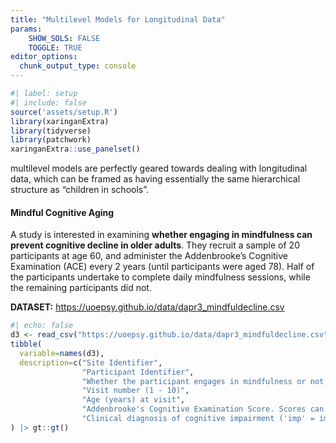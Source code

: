 ---
title: "Multilevel Models for Longitudinal Data"
params: 
    SHOW_SOLS: FALSE
    TOGGLE: TRUE
editor_options: 
  chunk_output_type: console
---

```{r}
#| label: setup
#| include: false
source('assets/setup.R')
library(xaringanExtra)
library(tidyverse)
library(patchwork)
xaringanExtra::use_panelset()
```


multilevel models are perfectly geared towards dealing with longitudinal data, which can be framed as having essentially the same hierarchical structure as "children in schools".  




::: {.callout-note collapse="true"}
#### Mindful Cognitive Aging

A study is interested in examining **whether engaging in mindfulness can prevent cognitive decline in older adults**. They recruit a sample of 20 participants at age 60, and administer the Addenbrooke's Cognitive Examination (ACE) every 2 years (until participants were aged 78). Half of the participants undertake to complete daily mindfulness sessions, while the remaining participants did not.   

**DATASET:** [https://uoepsy.github.io/data/dapr3_mindfuldecline.csv](https://uoepsy.github.io/data/dapr3_mindfuldecline.csv)

```{r}
#| echo: false
d3 <- read_csv("https://uoepsy.github.io/data/dapr3_mindfuldecline.csv")
tibble(
  variable=names(d3),
  description=c("Site Identifier",
                "Participant Identifier",
                "Whether the participant engages in mindfulness or not (control/mindfulness)",
                "Visit number (1 - 10)",
                "Age (years) at visit",
                "Addenbrooke's Cognitive Examination Score. Scores can range from 0 to 100",
                "Clinical diagnosis of cognitive impairment ('imp' = impaired, 'unimp' = unimpaired)")
) |> gt::gt()

```

:::